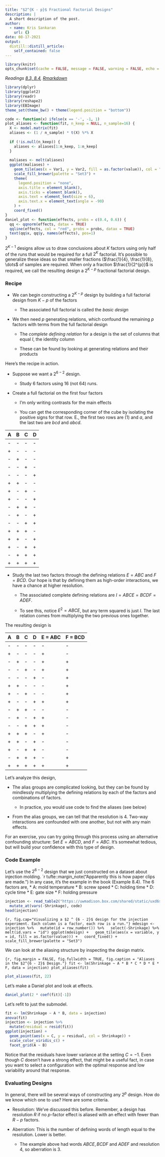 ```yaml
---
title: "$2^{K - p}$ Fractional Factorial Designs"
description: |
  A short description of the post.
author:
  - name: Kris Sankaran
    url: {}
date: 08-17-2021
output:
  distill::distill_article:
    self_contained: false
---
```


```r
library(knitr)
opts_chunk$set(cache = FALSE, message = FALSE, warning = FALSE, echo = TRUE)
```


_Readings [8.3, 8.4](), [Rmarkdown]()_


```r
library(dplyr)
library(ggplot2)
library(readr)
library(reshape2)
library(EBImage)
theme_set(theme_bw() + theme(legend.position = "bottom"))
```

```r
code <- function(x) ifelse(x == '-', -1, 1)
plot_aliases <- function(fit, n_keep = NULL, n_sample=16) {
  X <- model.matrix(fit)
  aliases <- (1 / n_sample) * t(X) %*% X
  
  if (!is.null(n_keep)) {
    aliases <- aliases[1:n_keep, 1:n_keep]
  }
  
  maliases <- melt(aliases)
  ggplot(maliases) +
    geom_tile(aes(x = Var1, y = Var2, fill = as.factor(value)), col = "black") +
    scale_fill_brewer(palette = "Set3") +
    theme(
      legend.position = "none",
      axis.title = element_blank(),
      axis.ticks = element_blank(),
      axis.text = element_text(size = 6),
      axis.text.x = element_text(angle = -90)
    ) +
    coord_fixed()
}
daniel_plot <- function(effects, probs = c(0.4, 0.6)) { 
  qq <- qqnorm(effects, datax = TRUE)
  qqline(effects, col = "red", probs = probs, datax = TRUE)
  text(qq$x, qq$y, names(effects), pos=1)
}
```

$2^{K - 1}$ designs allow us to draw conclusions about $K$ factors using only
half of the runs that would be required for a full $2^{K}$ factorial. It’s
possible to generalize these ideas so that smaller fractions ($\frac{1}{4},
\frac{1}{8}, \dots$ of samples are required.  When only a fraction
$\frac{1}{2^{p}}$ is required, we call the resulting design a $2^{K - p}$
fractional factorial design.

### Recipe

* We can begin constructing a $2^{K - p}$ design by building a full factorial
design from $K - p$ of the factors

	* The associated full factorial is called the _basic design_
	
* We then need $p$ generating relations, which confound the remaining $p$
factors with terms from the full factorial design

	* The _complete defining relation_ for a design is the set of columns that equal $I$, the identity column
	
	* These can be found by looking at generating relations and their products
	
Here’s the recipe in action.

* Suppose we want a $2^{6 - 2}$ design.

	* Study 6 factors using 16 (not 64) runs.
	
* Create a full factorial on the first four factors

	* I’m only writing contrasts for the main effects
	
	* You can get the corresponding corner of the cube by isolating the positive
	signs for that row. E., the first two rows are $(1)$ and $a$, and the last two
	are $bcd$ and $abcd$.
	
| A | B | C	| D |
| --- | --- | --- | --- |
| - | - | - | - |
| + | - | - | - |
| - | + | - | - |
| - | - | + | - |
| - | - | - | + |
| + | + | - | - |
| + | - | + | - |
| + | - | - | + |
| - | + | + | - |
| - | + | - | + |
| - | - | + | + |
| + | + | + | - |
| + | + | - | + |
| + | - | + | + |
| - | + | + | + |
| + | + | + | + |

* Study the last two factors through the defining relations $E = ABC$ and $F =
BCD$. Our hope is that by defining them as high-order interactions, we have a
chance at higher resolution.

	* The associated complete defining relations are $I = ABCE = BCDF = ADEF$.
	
	* To see this, notice $E^2 = ABCE$, but any term squared is just $I$. The last
	relation comes from multiplying the two previous ones together.
	
The resulting design is

| A | B | C	| D | E = ABC | F = BCD |
| --- | --- | --- | --- | --- | --- |
| - | - | - | - | - | - |
| + | - | - | - | + | - |
| - | + | - | - | + | + |
| - | - | + | - | + | + |
| - | - | - | + | - | + |
| + | + | - | - | - | + |
| + | - | + | - | - | + |
| + | - | - | + | + |  + |
| - | + | + | - | - | - |
| - | + | - | + | + | - |
| - | - | + | + | + | - |
| + | + | + | - | + | - |
| + | + | - | + | - | - |
| + | - | + | + | - | - |
| - | + | + | + | - | + |
| + | + | + | + | + | + |

Let’s analyze this design,

* The alias groups are complicated looking, but they can be found by mindlessly
multiplying the defining relations by each of the factors and combinations of
factors.

	* In practice, you would use code to find the aliases (see below)
	
\begin{align*}
I&=A B C E=B C D F=A D E F \\
A&=B C E=D E F=A B C D F \\
B&=A C E=C D F=A B D E F \\
C&=A B E=B D F=A C D E F \\
D&=B C F=A E F=A B C D E \\
E&=A B C=A D F=B C D E F \\
F&=B C D=A D E=A B C E F \\
A B&=C E=A C D F=B D E F \\
A C&=B E=A B D F=C D E F \\
A D&=E F=B C D E=A B C F \\
A E&=B C=D F=A B C D E F \\
A F&=D E=B C E F=A B C D \\
B D&=C F=A C D E=A B E F \\
B F&=C D=A C E F=A B D E \\
A C D&=B D E=A B F=C E F \\
A B D&=C D E=A C F=B E F
\end{align*}

* From the alias groups, we can tell that the resolution is 4. Two-way
interactions are confounded with one another, but not with any main effects.

For an exercise, you can try going through this process using an alternative
confounding structure: Set $E = ABCD$, and $F = ABC$. It’s somewhat tedious, but
will build your confidence with this type of design.

### Code Example

Let’s use the $2^{6 - 2}$ design that we just constructed on a dataset about
injection molding. `r tufte::margin_note("Apparently this is how paper clips are made.") 
In any case, it’s the example in the book (Example 8.4). The 6 factors are,
* A: mold temperature
* B: screw speed
* C: holding time
* D: cycle time
* E: gate size
* F: holding pressure
```r
injection <- read_table2("https://uwmadison.box.com/shared/static/uxd6sryqz32gbubwfhbdvsnqqkplqqef.txt") %>%
  mutate_at(vars(-Shrinkage), code)
head(injection)
```

```{r, fig.cap="Visualizing a $2 ^ {6 - 2}$ design for the injection experiment. Each column is a factor, each row is a run."}
mdesign <- injection %>%
  mutate(id = row_number()) %>%
  select(-Shrinkage) %>%
  melt(id.vars = "id")
ggplot(mdesign) +
  geom_tile(aes(x = variable, y = id, fill = as.factor(value))) +
  coord_fixed() +
  scale_fill_brewer(palette = "Set3")
```

We can look at the aliasing structure by inspecting the design matrix.

```{r, fig.margin = FALSE, fig.fullwidth = TRUE, fig.caption = "Aliases in the $2^{6 - 2}$ Design."}
fit <- lm(Shrinkage ~ A * B * C * D * E * F, data = injection)
plot_aliases(fit)
```


```r
plot_aliases(fit, 22)
```
Let’s make a Daniel plot and look at effects.

```r
daniel_plot(2 * coef(fit)[-1])
```

Let's refit to just the submodel.

```r
fit <- lm(Shrinkage ~ A * B, data = injection)
anova(fit)
injection <- injection %>%
  mutate(residual = resid(fit))
ggplot(injection) +
  geom_point(aes(x = C, y = residual, col = Shrinkage)) +
  scale_color_viridis_c() +
  facet_grid(A ~ B)
```

Notice that the residuals have lower variance at the setting $C = -1$. Even
though $C$ doesn’t have a strong effect, that might be a useful fact, in case
you want to select a configuration with the optimal response and low variability
around that response.

### Evaluating Designs

In general, there will be several ways of constructing any $2^{p}$ design. How
do we know which one to use? Here are some criteria.

* Resolution: We’ve discussed this before. Remember, a design has resolution $R$
if no $p$-factor effect is aliased with an effect with fewer than $R - p$
factors.

* Aberration: This is the number of defining words of length equal to the resolution. Lower is better.

	* The example above had words $ABCE, BCDF$ and $ADEF$ and resolution 4, so aberration is 3.